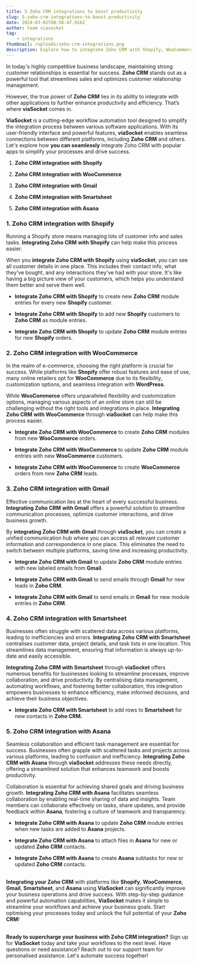 ```yaml
---
title: 5 Zoho CRM integrations to boost productivity
slug: 5-zoho-crm-integrations-to-boost-productivity
date: 2024-03-02T08:58:47.916Z
author: team viasocket
tag:
    - integrations
thumbnail: /uploads/zoho-crm-integrations.png
description: Explore how to integrate Zoho CRM with Shopify, WooCommerce, Gmail, Smartsheet, and Asana to centralize data, optimize communication, and boost productivity.
---
```


In today's highly competitive business landscape, maintaining strong customer relationships is essential for success. **Zoho CRM** stands out as a powerful tool that streamlines sales and optimizes customer relationship management.

However, the true power of **Zoho CRM** lies in its ability to integrate with other applications to further enhance productivity and efficiency. That’s where **viaSocket** comes in.

**ViaSocket** is a cutting-edge workflow automation tool designed to simplify the integration process between various software applications. With its user-friendly interface and powerful features, **viaSocket** enables seamless connections between different platforms, including **Zoho CRM** and others.  Let's explore how **you can seamlessly** integrate Zoho CRM with popular apps to simplify your processes and drive success.

1. **Zoho CRM integration with Shopify**

2. **Zoho CRM integration with WooCommerce**

3. **Zoho CRM integration with Gmail**

4. **Zoho CRM integration with Smartsheet**

5. **Zoho CRM integration with Asana**

### 1. Zoho CRM integration with Shopify<a id="1-zoho-crm-integration-with-shopify"></a>

Running a Shopify store means managing lots of customer info and sales tasks. **Integrating Zoho CRM** **with Shopify** can help make this process easier.

When you **integrate Zoho CRM with Shopify** using **viaSocket**, you can see all customer details in one place. This includes their contact info, what they've bought, and any interactions they've had with your store. It's like having a big picture view of your customers, which helps you understand them better and serve them well.

-   **Integrate Zoho CRM with Shopify** to create new **Zoho CRM** module entries for every new **Shopify** customer.

*   **Integrate Zoho CRM with Shopify** to add new **Shopify** customers to **Zoho CRM** as module entries.

-   **Integrate Zoho CRM with Shopify** to update **Zoho CRM** module entries for new **Shopify** orders.

### 2. Zoho CRM integration with WooCommerce<a id="2-zoho-crm-integration-with-woocommerce"></a>

In the realm of e-commerce, choosing the right platform is crucial for success. While platforms like **Shopify** offer robust features and ease of use, many online retailers opt for **WooCommerce** due to its flexibility, customization options, and seamless integration with **WordPress**.

While **WooCommerce** offers unparalleled flexibility and customization options, managing various aspects of an online store can still be challenging without the right tools and integrations in place. **Integrating Zoho CRM** **with WooCommerce** through **viaSocket** can help make this process easier.

-   **Integrate Zoho CRM with WooCommerce** to create **Zoho CRM** modules from new **WooCommerce** orders.

*   **Integrate Zoho CRM with WooCommerce** to update **Zoho CRM** module entries with new **WooCommerce** customers.

-   **Integrate Zoho CRM with WooCommerce** to create **WooCommerce** orders from new **Zoho CRM** leads.

### 3. Zoho CRM integration with Gmail<a id="3-zoho-crm-integration-with-gmail"></a>

Effective communication lies at the heart of every successful business. **Integrating Zoho CRM** **with Gmail** offers a powerful solution to streamline communication processes, optimize customer interactions, and drive business growth.

By **integrating Zoho CRM with Gmail** through **viaSocket**, you can create a unified communication hub where you can access all relevant customer information and correspondence in one place. This eliminates the need to switch between multiple platforms, saving time and increasing productivity.

-   **Integrate Zoho CRM with Gmail** to update **Zoho CRM** module entries with new labeled emails from **Gmail**.

*   **Integrate Zoho CRM with Gmail** to send emails through **Gmail** for new leads in **Zoho CRM**.

-   **Integrate Zoho CRM with Gmail** to send emails in **Gmail** for new module entries in **Zoho CRM**.

### 4. Zoho CRM integration with Smartsheet<a id="4-zoho-crm-integration-with-smartsheet"></a>

Businesses often struggle with scattered data across various platforms, leading to inefficiencies and errors. **Integrating Zoho CRM with Smartsheet** centralises customer data, project details, and task lists in one location. This streamlines data management, ensuring that information is always up-to-date and easily accessible.

**Integrating Zoho CRM with Smartsheet** through **viaSocket** offers numerous benefits for businesses looking to streamline processes, improve collaboration, and drive productivity. By centralising data management, automating workflows, and fostering better collaboration, this integration empowers businesses to enhance efficiency, make informed decisions, and achieve their business objectives.

-   **Integrate Zoho CRM with Smartsheet** to add rows to **Smartsheet** for new contacts in **Zoho CRM.**

### 5. Zoho CRM integration with Asana<a id="5-zoho-crm-integration-with-asana"></a>

Seamless collaboration and efficient task management are essential for success. Businesses often grapple with scattered tasks and projects across various platforms, leading to confusion and inefficiency. **Integrating Zoho CRM with Asana** through **viaSocket** addresses these needs directly, offering a streamlined solution that enhances teamwork and boosts productivity.

Collaboration is essential for achieving shared goals and driving business growth. **Integrating Zoho CRM with Asana** facilitates seamless collaboration by enabling real-time sharing of data and insights. Team members can collaborate effectively on tasks, share updates, and provide feedback within **Asana**, fostering a culture of teamwork and transparency.

-   **Integrate Zoho CRM with Asana** to update **Zoho CRM** module entries when new tasks are added to **Asana** projects.

*   **Integrate Zoho CRM with Asana** to attach files in **Asana** for new or updated **Zoho CRM** contacts.

-   **Integrate Zoho CRM with Asana** to create **Asana** subtasks for new or updated **Zoho CRM** contacts.

\
**Integrating your Zoho CRM** with platforms like **Shopify**, **WooCommerce**, **Gmail**, **Smartsheet**, and **Asana** using **ViaSocket** can significantly improve your business operations and drive success. With step-by-step guidance and powerful automation capabilities, **ViaSocket** makes it simple to streamline your workflows and achieve your business goals. Start optimising your processes today and unlock the full potential of your **Zoho CRM**!

\
**Ready to supercharge your business with Zoho CRM integration?** Sign up for **ViaSocket** today and take your workflows to the next level. Have questions or need assistance? Reach out to our support team for personalised assistance. Let's automate success together!
